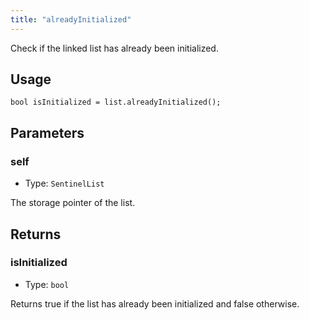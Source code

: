 ```yaml
---
title: "alreadyInitialized"
---
```


Check if the linked list has already been initialized.

## Usage

```solidity
bool isInitialized = list.alreadyInitialized();
```

## Parameters

### self

- Type: `SentinelList`

The storage pointer of the list.

## Returns

### isInitialized

- Type: `bool`

Returns true if the list has already been initialized and false otherwise.

